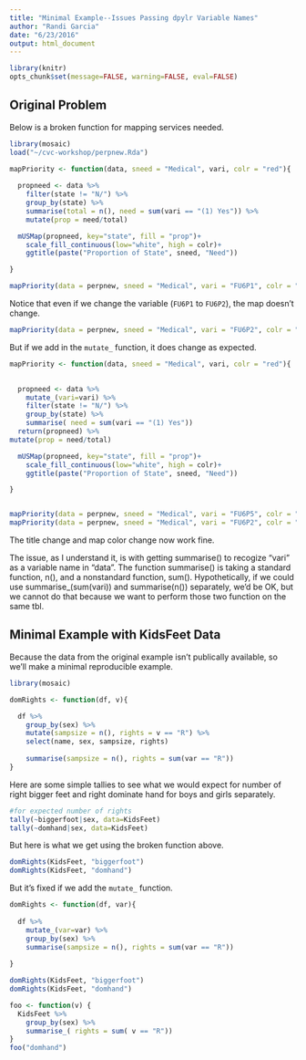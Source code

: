 ```yaml
---
title: "Minimal Example--Issues Passing dpylr Variable Names"
author: "Randi Garcia"
date: "6/23/2016"
output: html_document
---
```


```r
library(knitr)
opts_chunk$set(message=FALSE, warning=FALSE, eval=FALSE)
```


## Original Problem

Below is a broken function for mapping services needed. 

```r
library(mosaic)
load("~/cvc-workshop/perpnew.Rda")

mapPriority <- function(data, sneed = "Medical", vari, colr = "red"){
  
  propneed <- data %>%
    filter(state != "N/") %>%
    group_by(state) %>%
    summarise(total = n(), need = sum(vari == "(1) Yes")) %>%
    mutate(prop = need/total)

  mUSMap(propneed, key="state", fill = "prop")+
    scale_fill_continuous(low="white", high = colr)+
    ggtitle(paste("Proportion of State", sneed, "Need"))

}

mapPriority(data = perpnew, sneed = "Medical", vari = "FU6P1", colr = "red")
```

Notice that even if we change the variable (`FU6P1` to `FU6P2`), the map doesn't change. 

```r
mapPriority(data = perpnew, sneed = "Medical", vari = "FU6P2", colr = "red")
```

But if we add in the `mutate_` function, it does change as expected.

```r
mapPriority <- function(data, sneed = "Medical", vari, colr = "red"){
  

  propneed <- data %>%
    mutate_(vari=vari) %>%
    filter(state != "N/") %>%
    group_by(state) %>%
    summarise( need = sum(vari == "(1) Yes"))
  return(propneed) %>%
mutate(prop = need/total)

  mUSMap(propneed, key="state", fill = "prop")+
    scale_fill_continuous(low="white", high = colr)+
    ggtitle(paste("Proportion of State", sneed, "Need"))

}


mapPriority(data = perpnew, sneed = "Medical", vari = "FU6P5", colr = "red")
mapPriority(data = perpnew, sneed = "Medical", vari = "FU6P2", colr = "red")
```

The title change and map color change now work fine. 

The issue, as I understand it, is with getting summarise() to recogize "vari" as a variable name in "data". The function summarise() is taking a standard function, n(), and a nonstandard function, sum(). Hypothetically, if we could use summarise_(sum(vari)) and summarise(n()) separately, we'd be OK, but we cannot do that because we want to perform those two function on the same tbl. 


## Minimal Example with KidsFeet Data
Because the data from the original example isn't publically available, so we'll make a minimal reproducible example. 

```r
library(mosaic)

domRights <- function(df, v){

  df %>%
    group_by(sex) %>%
    mutate(sampsize = n(), rights = v == "R") %>%
    select(name, sex, sampsize, rights)
  
    summarise(sampsize = n(), rights = sum(var == "R"))
}
```

Here are some simple tallies to see what we would expect for number of right bigger feet and right dominate hand for boys and girls separately. 

```r
#for expected number of rights
tally(~biggerfoot|sex, data=KidsFeet)
tally(~domhand|sex, data=KidsFeet)

```

But here is what we get using the broken function above. 

```r
domRights(KidsFeet, "biggerfoot")
domRights(KidsFeet, "domhand")
```

But it's fixed if we add the `mutate_` function.

```r
domRights <- function(df, var){
  
  df %>%
    mutate_(var=var) %>%
    group_by(sex) %>%
    summarise(sampsize = n(), rights = sum(var == "R"))
  
}

domRights(KidsFeet, "biggerfoot")
domRights(KidsFeet, "domhand")
```

```r
foo <- function(v) {
  KidsFeet %>% 
    group_by(sex) %>%
    summarise_( rights = sum( v == "R"))
}
foo("domhand")    

```


